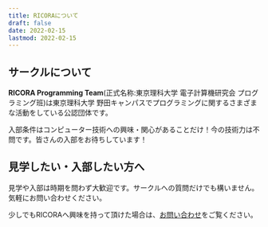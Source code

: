 ```yaml
---
title: RICORAについて
draft: false
date: 2022-02-15
lastmod: 2022-02-15
---
```


## サークルについて

**RICORA Programming Team**(正式名称:東京理科大学 電子計算機研究会 プログラミング班)は東京理科大学 野田キャンパスでプログラミングに関するさまざまな活動をしている公認団体です。

入部条件はコンピューター技術への興味・関心があることだけ！今の技術力は不問です。皆さんの入部をお待ちしています！

## 見学したい・入部したい方へ

見学や入部は時期を問わず大歓迎です。サークルへの質問だけでも構いません。気軽にお問い合わせください。

少しでもRICORAへ興味を持って頂けた場合は、[お問い合わせ](/contact/)をご覧ください。
